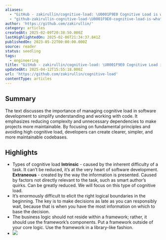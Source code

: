 ```yaml
---
aliases:
  - "GitHub - zakirullin/cognitive-load: \U0001F9E0 Cognitive Load is what matters"
  - "github-zakirullin-cognitive-load-\U0001F9E0-cognitive-load-is-what-matters"
author: 'https://github.com/zakirullin/'
category: articles
createdAt: 2025-02-09T20:38:50.000Z
lastHighlightedOn: 2025-02-06T21:34:37.841Z
publishedOn: 2023-05-22T00:00:00.000Z
source: reader
status: seedling
tags:
  - engineering
title: "GitHub - zakirullin/cognitive-load: \U0001F9E0 Cognitive Load is what matters"
updatedAt: 2025-04-12T15:55:18.000Z
url: 'https://github.com/zakirullin/cognitive-load'
contentType: articles
---
```

## Summary

The text discusses the importance of managing cognitive load in software development to simplify understanding and working with code. It emphasizes reducing complexity and unnecessary dependencies to make projects more maintainable. By focusing on fundamental principles and avoiding high cognitive load, developers can create clearer, simpler, and more maintainable codebases.

## Highlights

- Types of cognitive load
  **Intrinsic** - caused by the inherent difficulty of a task. It can’t be reduced, it’s at the very heart of software development.
  **Extraneous** - created by the way the information is presented. Caused by factors not directly relevant to the task, such as smart author’s quirks. Can be greatly reduced. We will focus on this type of cognitive load.
- It’s enormously difficult to elicit the right logical boundaries in the beginning. The key is to make decisions as late as you can responsibly wait, because that is when you have the most information on which to base the decision.
- The business logic should not reside within a framework; rather, it should use the framework’s components. Put a framework outside of your core logic. Use the framework in a library-like fashion.
- ![](https://github.com/zakirullin/cognitive-load/raw/main/img/smartauthorv5.png)
